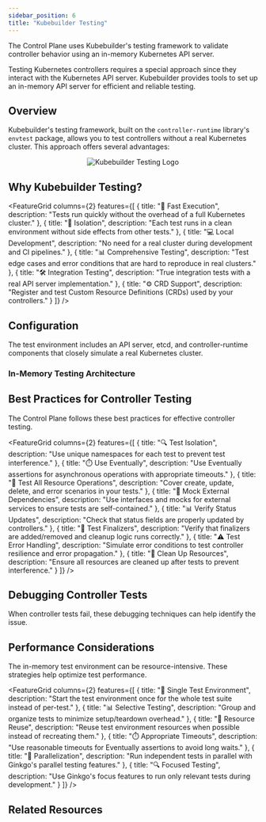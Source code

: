 ```yaml
---
sidebar_position: 6
title: "Kubebuilder Testing"
---
```



<NoAutoTitle />

<PageHeader 
  title="Kubebuilder Testing"
  description="Testing Kubernetes controllers with in-memory API server"
/>

The Control Plane uses Kubebuilder's testing framework to validate controller behavior using an in-memory Kubernetes API server.

<InfoSection type="info" title="Controller testing">
  Testing Kubernetes controllers requires a special approach since they interact with the Kubernetes API server. Kubebuilder provides tools to set up an in-memory API server for efficient and reliable testing.
</InfoSection>

## Overview

Kubebuilder's testing framework, built on the `controller-runtime` library's `envtest` package, allows you to test controllers without a real Kubernetes cluster. This approach offers several advantages:

<div align="center">
  <img src="/controlplane/img/logos/kubebuilder-logo.png" alt="Kubebuilder Testing Logo" style={{width: '250px', marginBottom: '2rem'}} />
</div>

## Why Kubebuilder Testing?

<FeatureGrid columns={2} features={[
  {
    title: "🚀 Fast Execution",
    description: "Tests run quickly without the overhead of a full Kubernetes cluster."
  },
  {
    title: "🔄 Isolation",
    description: "Each test runs in a clean environment without side effects from other tests."
  },
  {
    title: "💻 Local Development",
    description: "No need for a real cluster during development and CI pipelines."
  },
  {
    title: "📊 Comprehensive Testing",
    description: "Test edge cases and error conditions that are hard to reproduce in real clusters."
  },
  {
    title: "🛠️ Integration Testing",
    description: "True integration tests with a real API server implementation."
  },
  {
    title: "⚙️ CRD Support",
    description: "Register and test Custom Resource Definitions (CRDs) used by your controllers."
  }
]} />

## Configuration

<InfoSection type="note" title="Test environment setup">
  The test environment includes an API server, etcd, and controller-runtime components that closely simulate a real Kubernetes cluster.
</InfoSection>

### In-Memory Testing Architecture


## Best Practices for Controller Testing

<InfoSection type="tip" title="Testing guidelines">
  The Control Plane follows these best practices for effective controller testing.
</InfoSection>

<FeatureGrid columns={2} features={[
  {
    title: "🔍 Test Isolation",
    description: "Use unique namespaces for each test to prevent test interference."
  },
  {
    title: "⏱️ Use Eventually",
    description: "Use Eventually assertions for asynchronous operations with appropriate timeouts."
  },
  {
    title: "🧪 Test All Resource Operations",
    description: "Cover create, update, delete, and error scenarios in your tests."
  },
  {
    title: "🧩 Mock External Dependencies",
    description: "Use interfaces and mocks for external services to ensure tests are self-contained."
  },
  {
    title: "📊 Verify Status Updates",
    description: "Check that status fields are properly updated by controllers."
  },
  {
    title: "🔄 Test Finalizers",
    description: "Verify that finalizers are added/removed and cleanup logic runs correctly."
  },
  {
    title: "⚠️ Test Error Handling",
    description: "Simulate error conditions to test controller resilience and error propagation."
  },
  {
    title: "🧹 Clean Up Resources",
    description: "Ensure all resources are cleaned up after tests to prevent interference."
  }
]} />

## Debugging Controller Tests

<InfoSection type="note" title="Troubleshooting">
  When controller tests fail, these debugging techniques can help identify the issue.
</InfoSection>

<CardGrid columns={2}>
  <FeatureCard
    title="Enable Verbose Logging"
    description="Increase log verbosity to see what's happening"
  />
  
  <FeatureCard
    title="Use Ginkgo Debug Capabilities"
    description="Use Ginkgo's debugging features"
  />
  
  <FeatureCard
    title="Inspect API Objects"
    description="Dump API object contents for inspection"
  />
  
  <FeatureCard
    title="Check Controller Logs"
    description="Set up a custom logger to capture controller logs"
  />
</CardGrid>

## Performance Considerations

<InfoSection type="note" title="Test efficiency">
  The in-memory test environment can be resource-intensive. These strategies help optimize test performance.
</InfoSection>

<FeatureGrid columns={2} features={[
  {
    title: "🚀 Single Test Environment",
    description: "Start the test environment once for the whole test suite instead of per-test."
  },
  {
    title: "📊 Selective Testing",
    description: "Group and organize tests to minimize setup/teardown overhead."
  },
  {
    title: "🔄 Resource Reuse",
    description: "Reuse test environment resources when possible instead of recreating them."
  },
  {
    title: "⏱️ Appropriate Timeouts",
    description: "Use reasonable timeouts for Eventually assertions to avoid long waits."
  },
  {
    title: "🧪 Parallelization",
    description: "Run independent tests in parallel with Ginkgo's parallel testing features."
  },
  {
    title: "🔍 Focused Testing",
    description: "Use Ginkgo's focus features to run only relevant tests during development."
  }
]} />

## Related Resources

<CardGrid columns={2}>
  <FeatureCard
    title="Kubebuilder"
    description="Learn about the framework used to build Kubernetes operators."
    linkText="View Kubebuilder"
    linkUrl="../Core-Technologies/kubebuilder"
  />
  
  <FeatureCard
    title="Ginkgo"
    description="BDD-style testing framework used with Kubebuilder."
    linkText="View Ginkgo"
    linkUrl="ginkgo"
  />
  
  <FeatureCard
    title="Gomega"
    description="Matcher/assertion library used for controller testing."
    linkText="View Gomega"
    linkUrl="gomega"
  />
  
  <FeatureCard
    title="Controller Runtime"
    description="The library that powers Kubebuilder-based controllers and their tests."
    linkText="View Documentation"
    linkUrl="https://github.com/kubernetes-sigs/controller-runtime"
  />
</CardGrid>